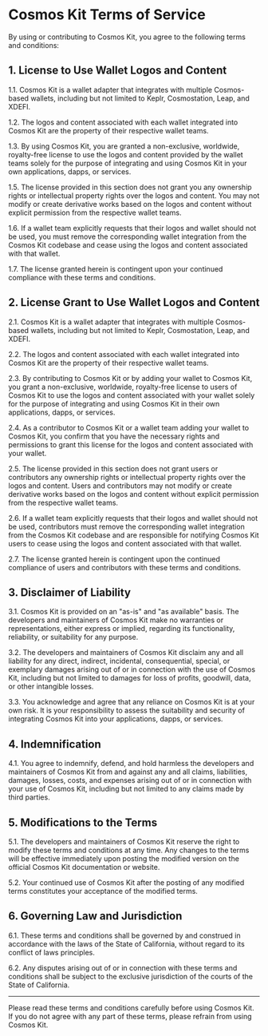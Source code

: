 # Cosmos Kit Terms of Service

By using or contributing to Cosmos Kit, you agree to the following terms and conditions:

## 1. License to Use Wallet Logos and Content

1.1. Cosmos Kit is a wallet adapter that integrates with multiple Cosmos-based wallets, including but not limited to Keplr, Cosmostation, Leap, and XDEFI.

1.2. The logos and content associated with each wallet integrated into Cosmos Kit are the property of their respective wallet teams.

1.3. By using Cosmos Kit, you are granted a non-exclusive, worldwide, royalty-free license to use the logos and content provided by the wallet teams solely for the purpose of integrating and using Cosmos Kit in your own applications, dapps, or services.

1.5. The license provided in this section does not grant you any ownership rights or intellectual property rights over the logos and content. You may not modify or create derivative works based on the logos and content without explicit permission from the respective wallet teams.

1.6. If a wallet team explicitly requests that their logos and wallet should not be used, you must remove the corresponding wallet integration from the Cosmos Kit codebase and cease using the logos and content associated with that wallet.

1.7. The license granted herein is contingent upon your continued compliance with these terms and conditions.

## 2. License Grant to Use Wallet Logos and Content

2.1. Cosmos Kit is a wallet adapter that integrates with multiple Cosmos-based wallets, including but not limited to Keplr, Cosmostation, Leap, and XDEFI.

2.2. The logos and content associated with each wallet integrated into Cosmos Kit are the property of their respective wallet teams.

2.3. By contributing to Cosmos Kit or by adding your wallet to Cosmos Kit, you grant a non-exclusive, worldwide, royalty-free license to users of Cosmos Kit to use the logos and content associated with your wallet solely for the purpose of integrating and using Cosmos Kit in their own applications, dapps, or services.

2.4. As a contributor to Cosmos Kit or a wallet team adding your wallet to Cosmos Kit, you confirm that you have the necessary rights and permissions to grant this license for the logos and content associated with your wallet.

2.5. The license provided in this section does not grant users or contributors any ownership rights or intellectual property rights over the logos and content. Users and contributors may not modify or create derivative works based on the logos and content without explicit permission from the respective wallet teams.

2.6. If a wallet team explicitly requests that their logos and wallet should not be used, contributors must remove the corresponding wallet integration from the Cosmos Kit codebase and are responsible for notifying Cosmos Kit users to cease using the logos and content associated with that wallet.

2.7. The license granted herein is contingent upon the continued compliance of users and contributors with these terms and conditions.


## 3. Disclaimer of Liability

3.1. Cosmos Kit is provided on an "as-is" and "as available" basis. The developers and maintainers of Cosmos Kit make no warranties or representations, either express or implied, regarding its functionality, reliability, or suitability for any purpose.

3.2. The developers and maintainers of Cosmos Kit disclaim any and all liability for any direct, indirect, incidental, consequential, special, or exemplary damages arising out of or in connection with the use of Cosmos Kit, including but not limited to damages for loss of profits, goodwill, data, or other intangible losses.

3.3. You acknowledge and agree that any reliance on Cosmos Kit is at your own risk. It is your responsibility to assess the suitability and security of integrating Cosmos Kit into your applications, dapps, or services.

## 4. Indemnification

4.1. You agree to indemnify, defend, and hold harmless the developers and maintainers of Cosmos Kit from and against any and all claims, liabilities, damages, losses, costs, and expenses arising out of or in connection with your use of Cosmos Kit, including but not limited to any claims made by third parties.

## 5. Modifications to the Terms

5.1. The developers and maintainers of Cosmos Kit reserve the right to modify these terms and conditions at any time. Any changes to the terms will be effective immediately upon posting the modified version on the official Cosmos Kit documentation or website.

5.2. Your continued use of Cosmos Kit after the posting of any modified terms constitutes your acceptance of the modified terms.

## 6. Governing Law and Jurisdiction

6.1. These terms and conditions shall be governed by and construed in accordance with the laws of the State of California, without regard to its conflict of laws principles.

6.2. Any disputes arising out of or in connection with these terms and conditions shall be subject to the exclusive jurisdiction of the courts of the State of California.

---

Please read these terms and conditions carefully before using Cosmos Kit. If you do not agree with any part of these terms, please refrain from using Cosmos Kit.
